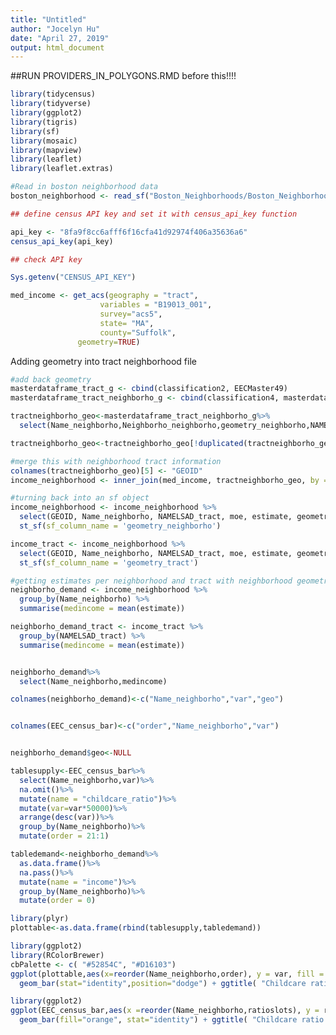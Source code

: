 ```yaml
---
title: "Untitled"
author: "Jocelyn Hu"
date: "April 27, 2019"
output: html_document
---
```



##RUN PROVIDERS_IN_POLYGONS.RMD before this!!!!
```r
library(tidycensus)
library(tidyverse)
library(ggplot2)
library(tigris)
library(sf)
library(mosaic)
library(mapview)
library(leaflet)
library(leaflet.extras)
```

```r
#Read in boston neighborhood data
boston_neighborhood <- read_sf("Boston_Neighborhoods/Boston_Neighborhoods.shp")
```




```r
## define census API key and set it with census_api_key function

api_key <- "8fa9f8cc6afff6f16cfa41d92974f406a35636a6"
census_api_key(api_key)

## check API key

Sys.getenv("CENSUS_API_KEY")
```

```r
med_income <- get_acs(geography = "tract",
                    variables = "B19013_001",
                    survey="acs5",
                    state= "MA",
                    county="Suffolk",
               geometry=TRUE)
```


Adding geometry into tract neighborhood file
```r
#add back geometry
masterdataframe_tract_g <- cbind(classification2, EECMaster49)
masterdataframe_tract_neighborho_g <- cbind(classification4, masterdataframe_tract_g)

tractneighborho_geo<-masterdataframe_tract_neighborho_g%>%
  select(Name_neighborho,Neighborho_neighborho,geometry_neighborho,NAMELSAD_tract,GEOID_tract,geometry_tract)

tractneighborho_geo<-tractneighborho_geo[!duplicated(tractneighborho_geo[,'GEOID_tract']),]
```


```r
#merge this with neighborhood tract information
colnames(tractneighborho_geo)[5] <- "GEOID"
income_neighborhood <- inner_join(med_income, tractneighborho_geo, by ="GEOID")

#turning back into an sf object
income_neighborhood <- income_neighborhood %>%
  select(GEOID, Name_neighborho, NAMELSAD_tract, moe, estimate, geometry_neighborho, geometry_tract) %>% 
  st_sf(sf_column_name = 'geometry_neighborho')

income_tract <- income_neighborhood %>%
  select(GEOID, Name_neighborho, NAMELSAD_tract, moe, estimate, geometry_neighborho, geometry_tract) %>% 
  st_sf(sf_column_name = 'geometry_tract')
```

```r
#getting estimates per neighborhood and tract with neighborhood geometry and tract geometry
neighborho_demand <- income_neighborhood %>%
  group_by(Name_neighborho) %>%
  summarise(medincome = mean(estimate))

neighborho_demand_tract <- income_tract %>%
  group_by(NAMELSAD_tract) %>%
  summarise(medincome = mean(estimate))


neighborho_demand%>%
  select(Name_neighborho,medincome)
```

```r

colnames(neighborho_demand)<-c("Name_neighborho","var","geo")


colnames(EEC_census_bar)<-c("order","Name_neighborho","var")


neighborho_demand$geo<-NULL
```

```r

tablesupply<-EEC_census_bar%>%
  select(Name_neighborho,var)%>%
  na.omit()%>%
  mutate(name = "childcare_ratio")%>%
  mutate(var=var*50000)%>%
  arrange(desc(var))%>%
  group_by(Name_neighborho)%>%
  mutate(order = 21:1)

tabledemand<-neighborho_demand%>%
  as.data.frame()%>%
  na.pass()%>%
  mutate(name = "income")%>%
  group_by(Name_neighborho)%>%
  mutate(order = 0)

library(plyr)
plottable<-as.data.frame(rbind(tablesupply,tabledemand))
```

```r
library(ggplot2)
library(RColorBrewer)
cbPalette <- c( "#52854C", "#D16103")
ggplot(plottable,aes(x=reorder(Name_neighborho,order), y = var, fill = name))+scale_y_continuous("Median Income($)",sec.axis = sec_axis(~./50000, name = "Ratio"))+coord_flip()+
  geom_bar(stat="identity",position="dodge") + ggtitle( "Childcare ratio vs. Mean Anuual Income by neighborhood")+ xlab("Neighborhoods")+  ylab("Median Income($)") + geom_hline(yintercept=1)+theme(panel.background = element_rect(fill='white', colour='white'))+scale_fill_manual(values=cbPalette)
```

```r
library(ggplot2)
ggplot(EEC_census_bar,aes(x =reorder(Name_neighborho,ratioslots), y = ratioslots)) +
  geom_bar(fill="orange", stat="identity") + ggtitle( "Childcare ratio by neighborhood")+ xlab("Neighborhoods")+  ylab("Ratio of children under 6 from working families to available slots for early ed") + geom_hline(yintercept=1)+coord_flip()+theme(panel.background = element_rect(fill='white', colour='white'))
```
